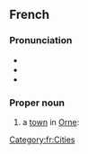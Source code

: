 ==French==
{{wikipedia|lang=fr}}

===Pronunciation===
* {{fr-IPA}}
* {{audio|fr|Fr-Paris--Alençon.ogg|Audio (Paris)}}
* {{audio|fr|Fr-Alençon.ogg|Audio}}

===Proper noun===
{{fr-proper noun}}

# a [[town]] in [[Orne]]:

[[Category:fr:Cities]]